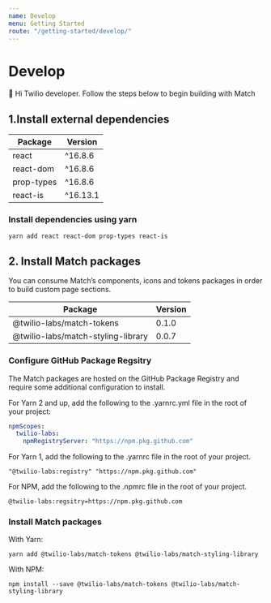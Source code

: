 ```yaml
---
name: Develop
menu: Getting Started
route: "/getting-started/develop/"
---
```


# Develop

👋 Hi Twilio developer. Follow the steps below to begin building with Match

## 1.Install external dependencies

| Package    | Version  |
| ---------- | -------- |
| react      | ^16.8.6  |
| react-dom  | ^16.8.6  |
| prop-types | ^16.8.6  |
| react-is   | ^16.13.1 |

### Install dependencies using yarn

```shell
yarn add react react-dom prop-types react-is
```

## 2. Install Match packages

You can consume Match’s components, icons and tokens packages in order to build custom page sections.

| Package                            | Version |
| ---------------------------------- | ------- |
| @twilio-labs/match-tokens          | 0.1.0   |
| @twilio-labs/match-styling-library | 0.0.7   |

### Configure GitHub Package Regsitry

The Match packages are hosted on the GitHub Package Registry and require some additional configuration to install.

For Yarn 2 and up, add the following to the .yarnrc.yml file in the root of your project:

```yaml
npmScopes:
  twilio-labs:
    npmRegistryServer: "https://npm.pkg.github.com"
```

For Yarn 1, add the following to the .yarnrc file in the root of your project.

```
"@twilio-labs:registry" "https://npm.pkg.github.com"
```

For NPM, add the following to the .npmrc file in the root of your project.

```
@twilio-labs:regsitry=https://npm.pkg.github.com
```

### Install Match packages

With Yarn:

```shell
yarn add @twilio-labs/match-tokens @twilio-labs/match-styling-library
```

With NPM:

```shell
npm install --save @twilio-labs/match-tokens @twilio-labs/match-styling-library
```
